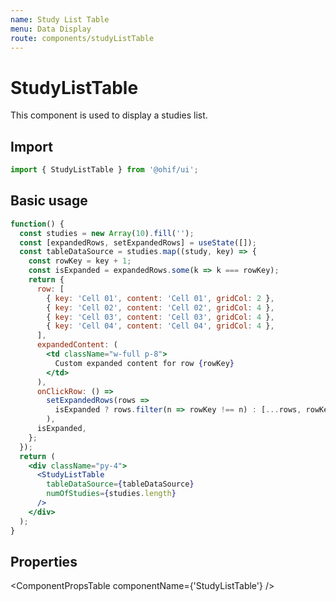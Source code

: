 ```yaml
---
name: Study List Table
menu: Data Display
route: components/studyListTable
---
```




# StudyListTable

This component is used to display a studies list.

## Import

```javascript
import { StudyListTable } from '@ohif/ui';
```

## Basic usage

```jsx live
function() {
  const studies = new Array(10).fill('');
  const [expandedRows, setExpandedRows] = useState([]);
  const tableDataSource = studies.map((study, key) => {
    const rowKey = key + 1;
    const isExpanded = expandedRows.some(k => k === rowKey);
    return {
      row: [
        { key: 'Cell 01', content: 'Cell 01', gridCol: 2 },
        { key: 'Cell 02', content: 'Cell 02', gridCol: 4 },
        { key: 'Cell 03', content: 'Cell 03', gridCol: 4 },
        { key: 'Cell 04', content: 'Cell 04', gridCol: 4 },
      ],
      expandedContent: (
        <td className="w-full p-8">
          Custom expanded content for row {rowKey}
        </td>
      ),
      onClickRow: () =>
        setExpandedRows(rows =>
          isExpanded ? rows.filter(n => rowKey !== n) : [...rows, rowKey]
        ),
      isExpanded,
    };
  });
  return (
    <div className="py-4">
      <StudyListTable
        tableDataSource={tableDataSource}
        numOfStudies={studies.length}
      />
    </div>
  );
}
```

## Properties

<ComponentPropsTable componentName={'StudyListTable'} />
